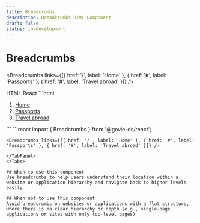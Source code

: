 ```yaml
---
title: Breadcrumbs
description: Breadcrumbs HTML Component
draft: false
status: in-development
---
```


# Breadcrumbs

<ComponentStatusBlock componentId="breadcrumbs" />

<Breadcrumbs links={[{ href: '/', label: 'Home' }, { href: '#', label: 'Passports' }, { href: '#', label: 'Travel abroad' }]} />

<Tabs id="tab1">
  <TabList>
    <TabItem value="tab11" checked>HTML</TabItem>
    <TabItem value="tab13">React</TabItem>
  </TabList>
  <TabPanel value="tab11">
  ```html
    <nav aria-label="Breadcrumbs" class="gi-breadcrumbs" data-testid="govie-breadcrumb">
        <ol role="list">
            <li role="listitem">
            <a href="/" class="gi-link gi-link-no-visited">Home</a>
            </li>
            <li role="listitem">
            <a href="#" class="gi-link gi-link-no-visited">Passports</a>
            </li>
            <li role="listitem">
            <a href="#" class="gi-link gi-link-no-visited">Travel abroad</a>
            </li>
        </ol>
    </nav>
  ```
  </TabPanel>
  <TabPanel value="tab13">
  ```react
    import { Breadcrumbs } from '@govie-ds/react';

    <Breadcrumbs links={[{ href: '/', label: 'Home' }, { href: '#', label: 'Passports' }, { href: '#', label: 'Travel abroad' }]} />

  ```
  </TabPanel>
  </Tabs>

## When to use this component
Use breadcrumbs to help users understand their location within a website or application hierarchy and navigate back to higher levels easily.

## When not to use this component
Avoid breadcrumbs on websites or applications with a flat structure, where there is no clear hierarchy or depth (e.g., single-page applications or sites with only top-level pages)

